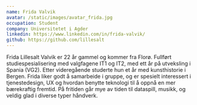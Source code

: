 ```yaml
---
name: Frida Valvik
avatar: /static/images/avatar_frida.jpg
occupation: Student
company: Universitetet i Agder
linkedin: https://www.linkedin.com/in/frida-valvik/
github: https://github.com/lillesalt
---
```


Frida Lillesalt Valvik er 22 år gammel og kommer fra Florø. Fullført studiespesialisering med valgfagene IT1 og IT2, med ett år på utveksling i Spania (VG2). Etter videregående studerte hun et år med kunsthistorie i Bergen. Frida liker godt å samarbeide i gruppe, og er spesielt interessert i tjenestedesign, UX og hvordan benytte teknologi til å oppnå en mer bærekraftig fremtid. På fritiden går mye av tiden til dataspill, musikk, og veldig glad i diverse typer håndverk. 